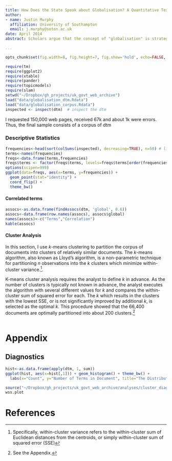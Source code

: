 ```yaml
---
title: How Does the State Speak about Globalisation? A Quantitative Text-Mining Approach
author:
- name: Justin Murphy
  affiliation: University of Southampton
  email: j.murphy@soton.ac.uk
date: April 2014
abstract: Scholars argue that the concept of "globalisation" is strategically deployed by governments to rationalise their actions [@Hay:2011dh]. This article is the first large-scale quantitative assessment of this argument, using text-mining and machine learning techniques to analyze more than 60,000 government web pages. Specifically, this article exploits the newly released United Kingdom Government Web Archive to analyze a random sample of web pages published across the entire UK government web system between 2000 and 2013.

...
```


```r
opts_chunk$set(fig.width=8, fig.height=7, fig.show='hold', echo=FALSE, message=FALSE, warning=FALSE, error=FALSE) 
```


```r
require(tm)
require(ggplot2)
require(xtable)
require(pander)
require(topicmodels)
require(slam)
setwd("~/Dropbox/gh_projects/uk_govt_web_archive")
load("data/globalisation_dtm.Rdata")
load("data/globalisation_corpus.Rdata")
inspected <- inspect(dtm)  # inspect the dtm
```
I requested 150,000 web pages, received 67k and about 1k were errors. Thus, the final sample consists of a corpus of dtm

\pagebreak


### Descriptive Statistics
```r
frequencies<-head(sort(colSums(inspected), decreasing=TRUE), n=50) # list terms in order of frequency, with counts
terms<-names(frequencies)
freqs<-data.frame(terms,frequencies)
freqs$terms <- factor(freqs$terms, levels=freqs$terms[order(frequencies)], ordered=TRUE)
options(scipen=999)
ggplot(data=freqs, aes(x=terms, y=frequencies)) +
  geom_point(stat="identity") +
  coord_flip() +
  theme_bw()
```

\pagebreak

#### Correlated terms
```r
assocs<-as.data.frame(findAssocs(dtm, 'global', 0.6))
assocs<-data.frame(row.names(assocs), assocs$global)
names(assocs)<-c("Terms","Correlation")
kable(assocs)
```

#### Cluster Analysis

In this section, I use *k*-means clustering to partition the corpus of documents into clusters of relatively similar documents. The *k*-means algorithm, also known as Lloyd's algorithm, is a non-parametric technique for partitioning *n* observations into the *k* clusters which minimize within-cluster variance.^[Specifically, within-cluster variance refers to the within-cluster sum of Euclidean distances from the centroids, or simply within-cluster sum of squared error (SSE)]. 

K-means cluster analysis requires the analyst to define *k* in advance. As the number of clusters is typically not known in advance, the analyst executes the algorithm with several different values for *k* and compares the within-cluster sum of squared error for each. The *k* which results in the clusters with the lowest SSE, or is not significantly improved by additional *k*, is selected as the optimal *k*. This procedure showed that the 66,400 documents are optimally partitioned into about 200 clusters.^[See the Appendix.]


```r

```

\pagebreak

# Appendix

## Diagnostics

```r
hist<-as.data.frame(apply(dtm, 1, sum))
ggplot(hist, aes(x=hist[,1])) + geom_histogram() + theme_bw() +
  labs(x="Count", y="Number of Terms in Document", title="The Distribution of Document Length")
```

```r
source("~/Dropbox/gh_projects/uk_govt_web_archive/analyses/cluster_diagnose_k.R")
wss.plot
```


\pagebreak

# References
\setlength{\parindent}{-0.2in}
\setlength{\leftskip}{0.2in}
\setlength{\parskip}{8pt}
\vspace*{-0.2in}
\noindent